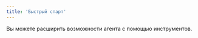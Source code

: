 ```yaml
---
title: 'Быстрый старт'
---
```


Вы можете расширить возможности агента с помощью инструментов.

<CardGroup cols={1}>
  <Card title="🧠 Подключить хранилище данных" href="/agent/tools/datastore-tool" />
  <Card title="📄 Подключить форму" href="/agent/tools/form-tool" />
  <Card title="🛜 Подключить API" href="/agent/tools/http-tool" />
  <Card title="🙋 Включить запрос оператора" href="/agent/tools/request-human-tool" />
  <Card
    title="✅ Включить отметку решено"
    href="/agent/tools/mark-as-resolved-tool"
  />
  <Card
    title="🎯 Включить захват лидов (⚠️ Устарело: используйте формы)"
    href="/agent/tools/lead-generation-tool"
  />
</CardGroup>
